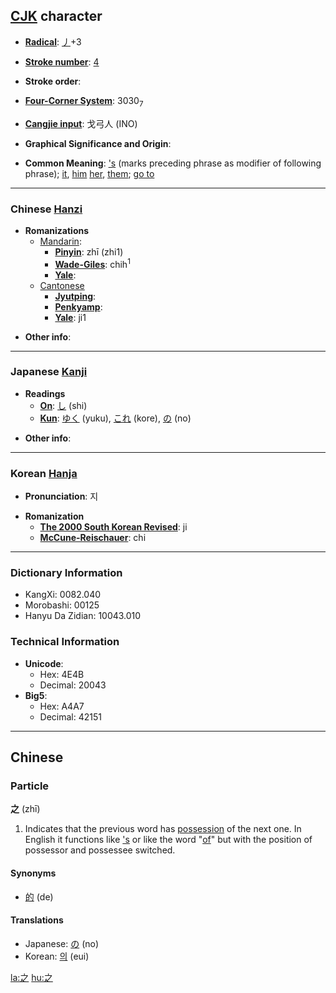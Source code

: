 ==[[CJK]] character==

* '''[[Wiktionary:Chinese radical index| Radical]]''': [[Wiktionary:Chinese radical index 丿|丿]]+3

* '''[[Wiktionary:Chinese total strokes index|Stroke number]]''': [[Wiktionary:Chinese total strokes index 4|4]]

* '''Stroke order''': 

* '''[[Wiktionary:Chinese four corner index|Four-Corner System]]''': 3030<sub>7</sub>

* '''[[Wiktionary:Chinese Cangjie index|Cangjie input]]''': 戈弓人 (INO)

* '''Graphical Significance and Origin''': 

* '''Common Meaning''': [['s]] (marks preceding phrase as modifier of following phrase); [[it]], [[him]] [[her]], [[them]]; [[go to]]

----

=== Chinese [[Hanzi]] ===

* '''Romanizations'''
** [[Mandarin]]:
*** '''[[Pinyin]]''': zhī (zhi1)
*** '''[[Wade-Giles]]''': chih<sup>1</sup>
*** '''[[Yale]]''': 
**[[Cantonese]]
***'''[[Jyutping]]''':
***'''[[Penkyamp]]''': 
***'''[[Yale]]''': ji1

* '''Other info''': 

----

=== Japanese [[Kanji]] ===

* '''Readings'''
** '''[[On]]''': [[し]] (shi)
** '''[[Kun]]''': [[ゆく]] (yuku), [[これ]] (kore), [[の]] (no)

* '''Other info''':  

----

=== Korean [[Hanja]] ===

* '''Pronunciation''': 지

* '''Romanization'''
** '''[[The 2000 South Korean Revised Romanization|The 2000 South Korean Revised]]''': ji
** '''[[McCune-Reischauer]]''': chi

----

=== Dictionary Information ===

* KangXi: 0082.040
* Morobashi: 00125
* Hanyu Da Zidian: 10043.010

=== Technical Information ===

* '''Unicode''':
** Hex: 4E4B
** Decimal: 20043
* '''Big5''':
** Hex: A4A7
** Decimal: 42151

----

==Chinese==
===Particle===
'''之''' (zhī)

# Indicates that the previous word has [[possessive|possession]] of the next one. In English it functions like [['s]] or like the word "[[of]]" but with the position of possessor and possessee switched.

====Synonyms====
*[[的]] (de)

====Translations====
*Japanese: [[の]] (no)
*Korean: [[의]] (eui)

[[la:之]]
[[hu:之]]